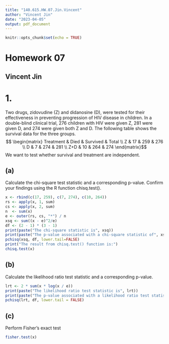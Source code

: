 ```yaml
---
title: "140.615.HW.07.Jin.Vincent"
author: "Vincent Jin"
date: "2023-04-05"
output: pdf_document
---
```


```r
knitr::opts_chunk$set(echo = TRUE)
```

# Homework 07
## Vincent Jin

# 1. 
Two drugs, zidovudine (Z) and didanosine (D), were tested for their effectiveness in preventing progression of HIV disease in children. In a double-blind clinical trial, 276 children with HIV were given Z, 281 were given D, and 274 were given both Z and D. The following table shows the survival data for the three groups.
$$ \begin{matrix}
Treatment & Died & Survived & Total \\
Z & 17 & 259 & 276 \\
D & 7 & 274 & 281 \\
Z+D & 10 & 264 & 274 
\end{matrix}$$
We want to test whether survival and treatment are independent.

## (a)
Calculate the chi-square test statistic and a corresponding p-value. Confirm your findings using the R function chisq.test().

``` r
x <- rbind(c(17, 259), c(7, 274), c(10, 264))
rs <- apply(x, 1, sum) 
cs <- apply(x, 2, sum) 
n  <- sum(x)
e <- outer(rs, cs, "*") / n
xsq <- sum((x - e)^2/e)
df <- (2 - 1) * (3 - 1)
print(paste("The chi-square statistic is", xsq))
print(paste("The p-value associated with a chi-square statistic of", xsq, "under a degree of freedom of 4 is:"))
pchisq(xsq, df, lower.tail=FALSE)
print("The result from chisq.test() function is:")
chisq.test(x)
```

## (b)
Calculate the likelihood ratio test statistic and a corresponding p-value.

``` r
lrt <- 2 * sum(x * log(x / e)) 
print(paste("The likelihood ratio test statistic is", lrt))
print(paste("The p-value associated with a likelihood ratio test statistic of", lrt, "is"))
pchisq(lrt, df, lower.tail = FALSE)
```

## (c)
Perform Fisher’s exact test

``` r
fisher.test(x)
```




